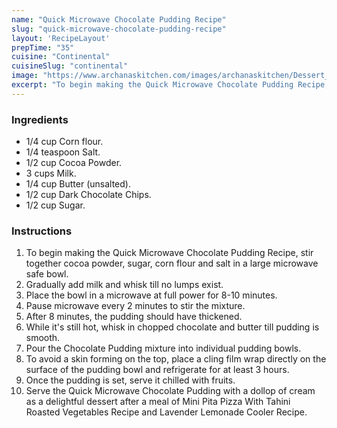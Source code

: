---
name: "Quick Microwave Chocolate Pudding Recipe"
slug: "quick-microwave-chocolate-pudding-recipe"
layout: 'RecipeLayout'
prepTime: "35"
cuisine: "Continental"
cuisineSlug: "continental"
image: "https://www.archanaskitchen.com/images/archanaskitchen/Dessert_Puddings/Quick_Microwave_Chocolate_Pudding_Recipe-1.jpg"
excerpt: "To begin making the Quick Microwave Chocolate Pudding Recipe, stir together cocoa powder, sugar, corn flour and salt in a large microwave safe bowl"
---

### Ingredients

- 1/4 cup Corn flour.
- 1/4 teaspoon Salt.
- 1/2 cup Cocoa Powder.
- 3 cups Milk.
- 1/4 cup Butter (unsalted).
- 1/2 cup Dark Chocolate Chips.
- 1/2 cup Sugar.

### Instructions

1. To begin making the Quick Microwave Chocolate Pudding Recipe, stir together cocoa powder, sugar, corn flour and salt in a large microwave safe bowl.
1. Gradually add milk and whisk till no lumps exist.
1. Place the bowl in a microwave at full power for 8-10 minutes.
1. Pause microwave every 2 minutes to stir the mixture.
1. After 8 minutes, the pudding should have thickened.
1. While it's still hot, whisk in chopped chocolate and butter till pudding is smooth.
1. Pour the Chocolate Pudding mixture into individual pudding bowls.
1. To avoid a skin forming on the top, place a cling film wrap directly on the surface of the pudding bowl and refrigerate for at least 3 hours.
1. Once the pudding is set, serve it chilled with fruits.
1. Serve the Quick Microwave Chocolate Pudding with a dollop of cream as a delightful dessert after a meal of Mini Pita Pizza With Tahini Roasted Vegetables Recipe and Lavender Lemonade Cooler Recipe.
